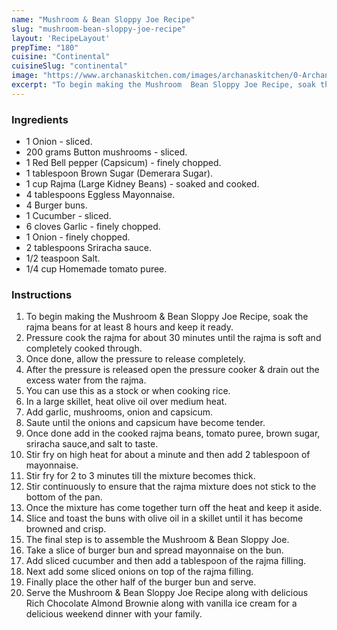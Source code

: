 ---
name: "Mushroom & Bean Sloppy Joe Recipe"
slug: "mushroom-bean-sloppy-joe-recipe"
layout: 'RecipeLayout'
prepTime: "180"
cuisine: "Continental"
cuisineSlug: "continental"
image: "https://www.archanaskitchen.com/images/archanaskitchen/0-Archanas-Kitchen-Recipes/2018/Mushroom_Chilli_Bean_Sloppy_Joe_Recipe-13.jpg"
excerpt: "To begin making the Mushroom  Bean Sloppy Joe Recipe, soak the rajma beans for at least 8 hours and keep it ready"
---

### Ingredients

- 1 Onion - sliced.
- 200 grams Button mushrooms - sliced.
- 1 Red Bell pepper (Capsicum) - finely chopped.
- 1 tablespoon Brown Sugar (Demerara Sugar).
- 1 cup Rajma (Large Kidney Beans) - soaked and cooked.
- 4 tablespoons Eggless Mayonnaise.
- 4 Burger buns.
- 1 Cucumber - sliced.
- 6 cloves Garlic - finely chopped.
- 1 Onion - finely chopped.
- 2 tablespoons Sriracha sauce.
- 1/2 teaspoon Salt.
- 1/4 cup Homemade tomato puree.

### Instructions

1. To begin making the Mushroom & Bean Sloppy Joe Recipe, soak the rajma beans for at least 8 hours and keep it ready.
1. Pressure cook the rajma for about 30 minutes until the rajma is soft and completely cooked through.
1. Once done, allow the pressure to release completely.
1. After the pressure is released open the pressure cooker & drain out the excess water from the rajma.
1. You can use this as a stock or when cooking rice.
1. In a large skillet, heat olive oil over medium heat.
1. Add garlic, mushrooms, onion and capsicum.
1. Saute until the onions and capsicum have become tender.
1. Once done add in the cooked rajma beans, tomato puree, brown sugar, sriracha sauce,and salt to taste.
1. Stir fry on high heat for about a minute and then add 2 tablespoon of mayonnaise.
1. Stir fry for 2 to 3 minutes till the mixture becomes thick.
1. Stir continuously to ensure that the rajma mixture does not stick to the bottom of the pan.
1. Once the mixture has come together turn off the heat and keep it aside.
1. Slice and toast the buns with olive oil in a skillet until it has become browned and crisp.
1. The final step is to assemble the Mushroom & Bean Sloppy Joe.
1. Take a slice of burger bun and spread mayonnaise on the bun.
1. Add sliced cucumber and then add a tablespoon of the rajma filling.
1. Next add some sliced onions on top of the rajma filling.
1. Finally place the other half of the burger bun and serve.
1. Serve the Mushroom & Bean Sloppy Joe Recipe along with delicious Rich Chocolate Almond Brownie along with vanilla ice cream for a delicious weekend dinner with your family.
